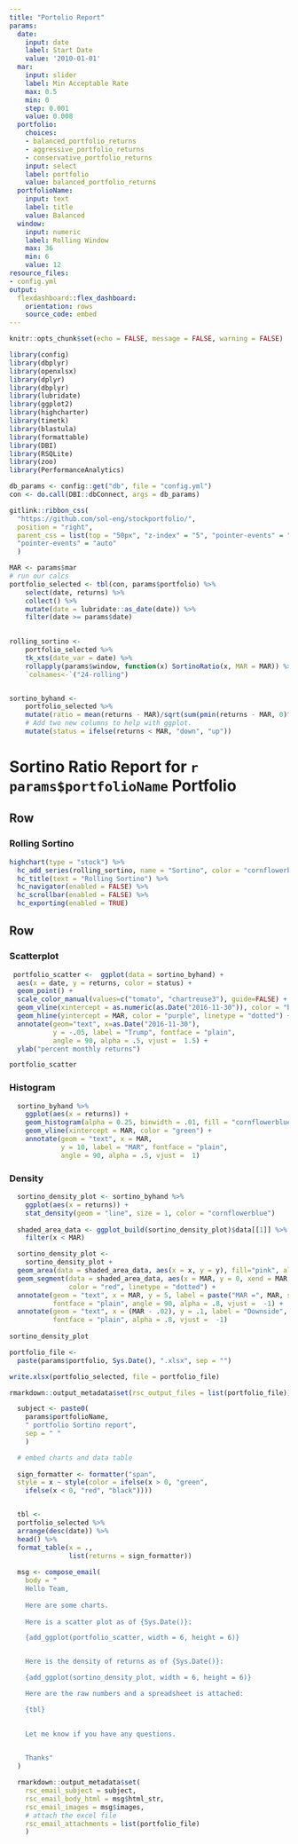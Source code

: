 ```yaml
---
title: "Portolio Report"
params:
  date:
    input: date
    label: Start Date
    value: '2010-01-01'
  mar:
    input: slider
    label: Min Acceptable Rate
    max: 0.5
    min: 0
    step: 0.001
    value: 0.008
  portfolio:
    choices:
    - balanced_portfolio_returns
    - aggressive_portfolio_returns
    - conservative_portfolio_returns
    input: select
    label: portfolio
    value: balanced_portfolio_returns
  portfolioName:
    input: text
    label: title
    value: Balanced
  window:
    input: numeric
    label: Rolling Window
    max: 36
    min: 6
    value: 12
resource_files:
- config.yml
output:
  flexdashboard::flex_dashboard:
    orientation: rows
    source_code: embed
---
```


```r
knitr::opts_chunk$set(echo = FALSE, message = FALSE, warning = FALSE)

library(config)
library(dbplyr)
library(openxlsx)
library(dplyr)
library(dbplyr)
library(lubridate)
library(ggplot2)
library(highcharter)
library(timetk)
library(blastula)
library(formattable)
library(DBI)
library(RSQLite)
library(zoo)
library(PerformanceAnalytics)

db_params <- config::get("db", file = "config.yml")
con <- do.call(DBI::dbConnect, args = db_params)
```

```r
gitlink::ribbon_css(
  "https://github.com/sol-eng/stockportfolio/", 
  position = "right", 
  parent_css = list(top = "50px", "z-index" = "5", "pointer-events" = "none"),
  "pointer-events" = "auto"
  )
```

```r
MAR <- params$mar
# run our calcs
portfolio_selected <- tbl(con, params$portfolio) %>%
    select(date, returns) %>% 
    collect() %>% 
    mutate(date = lubridate::as_date(date)) %>% 
    filter(date >= params$date) 

  
rolling_sortino <-
    portfolio_selected %>% 
    tk_xts(date_var = date) %>% 
    rollapply(params$window, function(x) SortinoRatio(x, MAR = MAR)) %>% 
    `colnames<-`("24-rolling")


sortino_byhand <- 
    portfolio_selected %>% 
    mutate(ratio = mean(returns - MAR)/sqrt(sum(pmin(returns - MAR, 0)^2)/nrow(.))) %>% 
    # Add two new columns to help with ggplot.
    mutate(status = ifelse(returns < MAR, "down", "up"))


```


Sortino Ratio Report for `r params$portfolioName` Portfolio
=================================

Row 
-----------------------------------------------------------------------

### Rolling Sortino

```r
highchart(type = "stock") %>%
  hc_add_series(rolling_sortino, name = "Sortino", color = "cornflowerblue") %>%
  hc_title(text = "Rolling Sortino") %>%
  hc_navigator(enabled = FALSE) %>% 
  hc_scrollbar(enabled = FALSE) %>% 
  hc_exporting(enabled = TRUE)
```


Row
-------------------------------------

### Scatterplot

```r

 portfolio_scatter <-  ggplot(data = sortino_byhand) +
  aes(x = date, y = returns, color = status) +
  geom_point() +
  scale_color_manual(values=c("tomato", "chartreuse3"), guide=FALSE) +
  geom_vline(xintercept = as.numeric(as.Date("2016-11-30")), color = "blue") +
  geom_hline(yintercept = MAR, color = "purple", linetype = "dotted") +
  annotate(geom="text", x=as.Date("2016-11-30"), 
           y = -.05, label = "Trump", fontface = "plain", 
           angle = 90, alpha = .5, vjust =  1.5) +
  ylab("percent monthly returns")

portfolio_scatter

```


### Histogram

```r

  sortino_byhand %>% 
    ggplot(aes(x = returns)) +
    geom_histogram(alpha = 0.25, binwidth = .01, fill = "cornflowerblue") +
    geom_vline(xintercept = MAR, color = "green") +
    annotate(geom = "text", x = MAR, 
             y = 10, label = "MAR", fontface = "plain", 
             angle = 90, alpha = .5, vjust =  1)


```

### Density

```r
  
  sortino_density_plot <- sortino_byhand %>% 
    ggplot(aes(x = returns)) +
    stat_density(geom = "line", size = 1, color = "cornflowerblue") 
  
  shaded_area_data <- ggplot_build(sortino_density_plot)$data[[1]] %>% 
    filter(x < MAR)

  sortino_density_plot <- 
    sortino_density_plot + 
  geom_area(data = shaded_area_data, aes(x = x, y = y), fill="pink", alpha = 0.5) +
  geom_segment(data = shaded_area_data, aes(x = MAR, y = 0, xend = MAR, yend = y), 
               color = "red", linetype = "dotted") +
  annotate(geom = "text", x = MAR, y = 5, label = paste("MAR =", MAR, sep = ""), 
           fontface = "plain", angle = 90, alpha = .8, vjust =  -1) +
  annotate(geom = "text", x = (MAR - .02), y = .1, label = "Downside", 
           fontface = "plain", alpha = .8, vjust =  -1)
           
sortino_density_plot
```

```r
portfolio_file <- 
  paste(params$portfolio, Sys.Date(), ".xlsx", sep = "")

write.xlsx(portfolio_selected, file = portfolio_file)

rmarkdown::output_metadata$set(rsc_output_files = list(portfolio_file))
```

```r
  subject <- paste0(
    params$portfolioName,
    " portfolio Sortino report",
    sep = " "
    )

  # embed charts and data table
  
  sign_formatter <- formatter("span", 
  style = x ~ style(color = ifelse(x > 0, "green", 
    ifelse(x < 0, "red", "black"))))


  tbl <- 
  portfolio_selected %>%
  arrange(desc(date)) %>% 
  head() %>% 
  format_table(x = .,
               list(returns = sign_formatter))
  
  msg <- compose_email(
    body = "
    Hello Team,
    
    Here are some charts.
  
    Here is a scatter plot as of {Sys.Date()}: 

    {add_ggplot(portfolio_scatter, width = 6, height = 6)}


    Here is the density of returns as of {Sys.Date()}: 

    {add_ggplot(sortino_density_plot, width = 6, height = 6)}

    Here are the raw numbers and a spreadsheet is attached:

    {tbl}
    

    Let me know if you have any questions.
    

    Thanks"
  )

  rmarkdown::output_metadata$set(
    rsc_email_subject = subject,
    rsc_email_body_html = msg$html_str,
    rsc_email_images = msg$images,
    # attach the excel file
    rsc_email_attachments = list(portfolio_file)
    )
```
